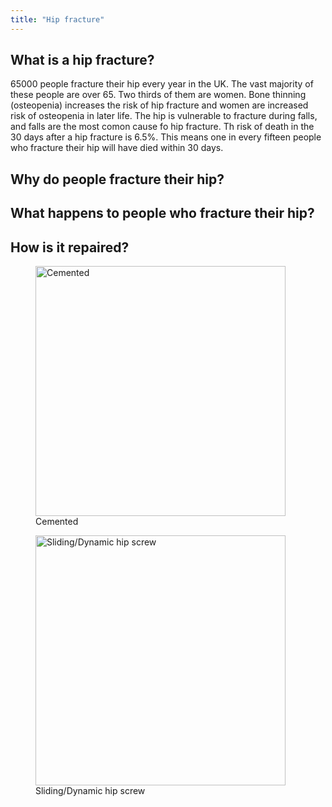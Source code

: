 ```yaml
---
title: "Hip fracture"
---
```


## What is a hip fracture?

65000 people fracture their hip every year in the UK. The vast majority of these people are over 65. Two thirds of them are women. Bone thinning (osteopenia) increases the risk of hip fracture and women are increased risk of osteopenia in later life. The hip is vulnerable to fracture during falls, and falls are the most comon cause fo hip fracture. Th risk of death in the 30 days after a hip fracture is 6.5%. This means one in every fifteen people who fracture their hip will have died within 30 days.

## Why do people fracture their hip?

## What happens to people who fracture their hip?

## How is it repaired?

::: {.column-margin}
![Cemented](/images/cemented.jpg){width=400}
:::
::: {.column-margin}
![Sliding/Dynamic hip screw](/images/sliding_hip_screw.jpg){width=400}
:::
